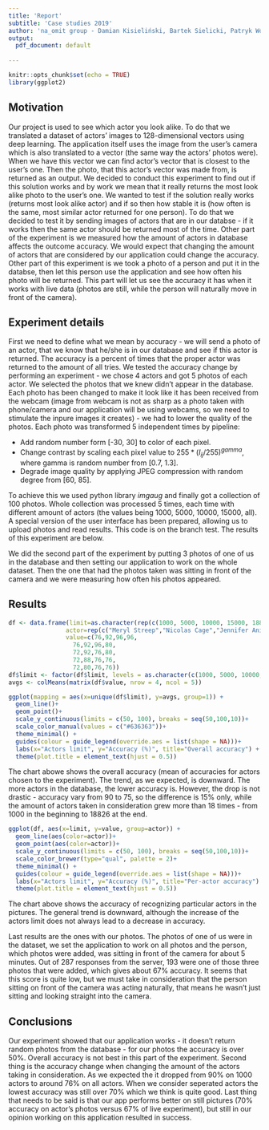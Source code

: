 ```yaml
---
title: 'Report'
subtitle: 'Case studies 2019'
author: 'na_omit group - Damian Kisieliński, Bartek Sielicki, Patryk Wołosz'
output:
  pdf_document: default
  
---
```

```r
knitr::opts_chunk$set(echo = TRUE)
library(ggplot2)
```

## Motivation

Our project is used to see which actor you look alike. To do that we translated a dataset of actors' images to 128-dimensional vectors using deep learning. The application itself uses the image from the user's camera which is also translated to a vector (the same way the actors' photos were). When we have this vector we can find actor's vector that is closest to the user's one. Then the photo, that this actor's vector was made from, is returned as an output. We decided to conduct this experiment to find out if this solution works and by work we mean that it really returns the most look alike photo to the user's one. \newline
We wanted to test if the solution really works (returns most look alike actor) and if so then how stable it is (how often is the same, most similar actor returned for one person). To do that we decided to test it by sending images of actors that are in our databse - if it works then the same actor should be returned most of the time. Other part of the experiment is we measured how the amount of actors in database affects the outcome accuracy. We would expect that changing the amount of actors that are considered by our application could change the accuracy. Other part of this experiment is we took a photo of a person and put it in the databse, then let this person use the application and see how often his photo will be returned. This part will let us see the accuracy it has when it works with live data (photos are still, while the person will naturally move in front of the camera).

## Experiment details

First we need to define what we mean by accuracy - we will send a photo of an actor, that we know that he/she is in our database and see if this actor is returned. The accuracy is a percent of times that the proper actor was returned to the amount of all tries. We tested the accuracy change by performing an experiment - we chose 4 actors and got 5 photos of each actor. We selected the photos that we knew didn't appear in the database. Each photo has been changed to make it look like it has been received from the webcam (image from webcam is not as sharp as a photo taken with phone/camera and our application will be using webcams, so we need to stimulate the inpure images it creates) - we had to lower the quality of the photos. Each photo was transformed 5 independent times by pipeline:  

* Add random number form [-30, 30] to color of each pixel.
* Change contrast by scaling each pixel value to $255*(I_{ij}/255)^{gamma}$, where gamma is random number from [0.7, 1.3].
* Degrade image quality by applying JPEG compression with random degree from [60, 85].

To achieve this we used python library $imgaug$ and finally got a collection of 100 photos. Whole collection was processed 5 times, each time with different amount of actors (the values being 1000, 5000, 10000, 15000, all). A special version of the user interface has been prepared, allowing us to upload photos and read results. This code is on the branch test. The results of this experiment are below. \newline

We did the second part of the experiment by putting 3 photos of one of us in the database and then setting our application to work on the whole dataset. Then the one that had the photos taken was sitting in front of the camera and we were measuring how often his photos appeared.

## Results

```r
df <- data.frame(limit=as.character(rep(c(1000, 5000, 10000, 15000, 18826),each=4)),
                actor=rep(c("Meryl Streep","Nicolas Cage","Jennifer Aniston","Brad Pitt"), times=5),
                value=c(76,92,96,96,
                  76,92,96,80,
                  72,92,76,80,
                  72,88,76,76,
                  72,80,76,76))
df$limit <- factor(df$limit, levels = as.character(c(1000, 5000, 10000, 15000, 18826)))
avgs <- colMeans(matrix(df$value, nrow = 4, ncol = 5))
```

```r
ggplot(mapping = aes(x=unique(df$limit), y=avgs, group=1)) +
  geom_line()+
  geom_point()+
  scale_y_continuous(limits = c(50, 100), breaks = seq(50,100,10))+
  scale_color_manual(values = c("#636363"))+
  theme_minimal() + 
  guides(colour = guide_legend(override.aes = list(shape = NA)))+
  labs(x="Actors limit", y="Accuracy (%)", title="Overall accuracy") +
  theme(plot.title = element_text(hjust = 0.5))
```

The chart abowe shows the overall accuracy (mean of accuracies for actors chosen to the experiment). The trend, as we expected, is downward. The more actors in the database, the lower accuracy is. However, the drop is not drastic - accuracy vary from 90 to 75, so the difference is 15% only, while the amount of actors taken in consideration grew more than 18 times - from 1000 in the beginning to 18826 at the end. 

```r
ggplot(df, aes(x=limit, y=value, group=actor)) +
  geom_line(aes(color=actor))+
  geom_point(aes(color=actor))+
  scale_y_continuous(limits = c(50, 100), breaks = seq(50,100,10))+
  scale_color_brewer(type="qual", palette = 2)+
  theme_minimal() + 
  guides(colour = guide_legend(override.aes = list(shape = NA)))+
  labs(x="Actors limit", y="Accuracy (%)", title="Per-actor accuracy") +
  theme(plot.title = element_text(hjust = 0.5))
```

The chart above shows the accuracy of recognizing particular actors in the pictures. The general trend is downward, although the increase of the actors limit does not always lead to a decrease in accuracy. \newline

Last results are the ones with our photos. The photos of one of us were in the dataset, we set the application to work on all photos and the person, which photos were added, was sitting in front of the camera for about 5 minutes. Out of 287 responses from the server, 193 were one of those three photos that were added, which gives about 67\% accuracy. It seems that this score is quite low, but we must take in consideration that the person sitting on front of the camera was acting naturally, that means he wasn't just sitting and looking straight into the camera.

## Conclusions

Our experiment showed that our application works - it doesn't return random photos from the database - for our photos the accuracy is over 50\%. Overall accuracy is not best in this part of the experiment. Second thing is the accuracy change when changing the amount of the actors taking in consideration. As we expected the it dropped from 90\% on 1000 actors to around 76\% on all actors. When we consider seperated actors the lowest accuracy was still over 70\% which we think is quite good. Last thing that needs to be said is that our app performs better on still pictures (70\% accuracy on actor's photos versus 67\% of live experiment), but still in our opinion working on this application resulted in success.